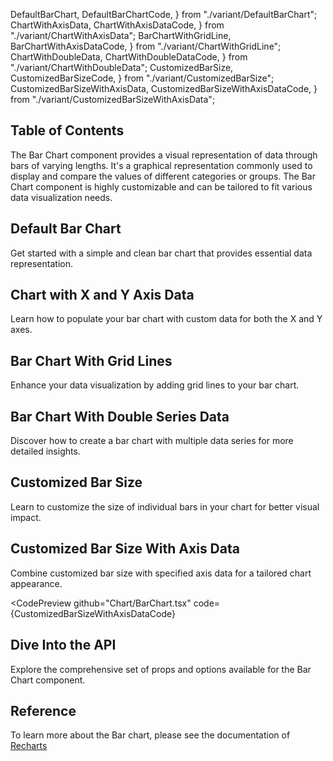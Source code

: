   DefaultBarChart,
  DefaultBarChartCode,
} from "./variant/DefaultBarChart";
  ChartWithAxisData,
  ChartWithAxisDataCode,
} from "./variant/ChartWithAxisData";
  BarChartWithGridLine,
  BarChartWithAxisDataCode,
} from "./variant/ChartWithGridLine";
  ChartWithDoubleData,
  ChartWithDoubleDataCode,
} from "./variant/ChartWithDoubleData";
  CustomizedBarSize,
  CustomizedBarSizeCode,
} from "./variant/CustomizedBarSize";
  CustomizedBarSizeWithAxisData,
  CustomizedBarSizeWithAxisDataCode,
} from "./variant/CustomizedBarSizeWithAxisData";


## Table of Contents

The Bar Chart component provides a visual representation of data through bars of varying lengths. It's a graphical representation commonly used to display and compare the values of different categories or groups. The Bar Chart component is highly customizable and can be tailored to fit various data visualization needs.

## Default Bar Chart

Get started with a simple and clean bar chart that provides essential data representation.

<CodePreview github="Chart/BarChart.tsx" code={DefaultBarChartCode}>
  <DefaultBarChart />
</CodePreview>

## Chart with X and Y Axis Data

Learn how to populate your bar chart with custom data for both the X and Y axes.

<CodePreview github="Chart/BarChart.tsx" code={ChartWithAxisDataCode}>
  <ChartWithAxisData />
</CodePreview>

## Bar Chart With Grid Lines

Enhance your data visualization by adding grid lines to your bar chart.

<CodePreview github="Chart/BarChart.tsx" code={BarChartWithAxisDataCode}>
  <BarChartWithGridLine />
</CodePreview>

## Bar Chart With Double Series Data

Discover how to create a bar chart with multiple data series for more detailed insights.

<CodePreview github="Chart/BarChart.tsx" code={ChartWithDoubleDataCode}>
  <ChartWithDoubleData />
</CodePreview>

## Customized Bar Size

Learn to customize the size of individual bars in your chart for better visual impact.

<CodePreview github="Chart/BarChart.tsx" code={CustomizedBarSizeCode}>
  <CustomizedBarSize />
</CodePreview>

## Customized Bar Size With Axis Data

Combine customized bar size with specified axis data for a tailored chart appearance.

<CodePreview
  github="Chart/BarChart.tsx"
  code={CustomizedBarSizeWithAxisDataCode}
>
  <CustomizedBarSizeWithAxisData />
</CodePreview>

## Dive Into the API

Explore the comprehensive set of props and options available for the Bar Chart component.

<ComponentApi data={barChartAPIData} />

## Reference

To learn more about the Bar chart, please see the documentation of [Recharts](https://recharts.org/en-US)
